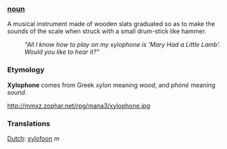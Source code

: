 === [[noun]] ===

A musical instrument made of wooden slats graduated so as to make the sounds of the scale when struck with a small drum-stick like hammer.

:'' "All I know how to play on my xylophone is 'Mary Had a Little Lamb'. Would you like to hear it?" ''

=== Etymology ===
'''Xylophone''' comes from Greek ''xylon'' meaning ''wood'', and ''phóné'' meaning ''sound''.

http://mmxz.zophar.net/rpg/mana3/xylophone.jpg

===Translations===

[[Dutch]]: [[xylofoon]] ''m''